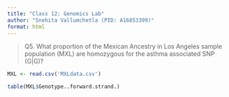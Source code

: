 ```yaml
---
title: "Class 12: Genomics Lab"
author: "Snehita Vallumchetla (PID: A16853399)"
format: html
---
```


> Q5. What proportion of the Mexican Ancestry in Los Angeles sample population (MXL) are
homozygous for the asthma associated SNP (G|G)?

```r
MXL <- read.csv('MXLdata.csv')

table(MXL$Genotype..forward.strand.)
```

